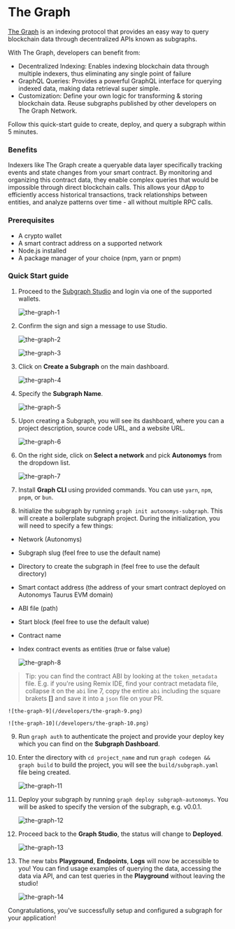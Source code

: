 # The Graph

[The Graph](https://thegraph.com/) is an indexing protocol that provides an easy way to query blockchain data through decentralized APIs known as subgraphs. 

With The Graph, developers can benefit from:
 - Decentralized Indexing: Enables indexing blockchain data through multiple indexers, thus eliminating any single point of failure
 - GraphQL Queries: Provides a powerful GraphQL interface for querying indexed data, making data retrieval super simple.
 - Customization: Define your own logic for transforming & storing blockchain data. Reuse subgraphs published by other developers on The Graph Network.

Follow this quick-start guide to create, deploy, and query a subgraph within 5 minutes.

### Benefits

Indexers like The Graph create a queryable data layer specifically tracking events and state changes from your smart contract. By monitoring and organizing this contract data, they enable complex queries that would be impossible through direct blockchain calls. This allows your dApp to efficiently access historical transactions, track relationships between entities, and analyze patterns over time - all without multiple RPC calls.

### Prerequisites

- A crypto wallet
- A smart contract address on a supported network
- Node.js⁠ installed
- A package manager of your choice (npm, yarn or pnpm)

### Quick Start guide

1. Proceed to the [Subgraph Studio](https://thegraph.com/studio) and login via one of the supported wallets.

    ![the-graph-1](/developers/the-graph-1.png)

2. Confirm the sign and sign a message to use Studio.

    ![the-graph-2](/developers/the-graph-2.png)

    ![the-graph-3](/developers/the-graph-3.png)

3. Click on **Create a Subgraph** on the main dashboard.

    ![the-graph-4](/developers/the-graph-4.png)

4. Specify the **Subgraph Name**.

    ![the-graph-5](/developers/the-graph-5.png)

5. Upon creating a Subgraph, you will see its dashboard, where you can a project description, source code URL, and a website URL.

    ![the-graph-6](/developers/the-graph-6.png)

6. On the right side, click on **Select a network** and pick **Autonomys** from the dropdown list. 

    ![the-graph-7](/developers/the-graph-7.png)

7. Install **Graph CLI** using provided commands. You can use `yarn`, `npm`, `pnpm`, or `bun`. 

8. Initialize the subgraph by running `graph init autonomys-subgraph`. This will create a boilerplate subgraph project. 
During the initialization, you will need to specify a few things:
- Network (Autonomys)
- Subgraph slug (feel free to use the default name)
- Directory to create the subgraph in (feel free to use the default directory)
- Smart contact address (the address of your smart contract deployed on Autonomys Taurus EVM domain)
- ABI file (path)
- Start block (feel free to use the default value)
- Contract name
- Index contract events as entities (true or false value)

     ![the-graph-8](/developers/the-graph-8.png)

> Tip: you can find the contract ABI by looking at the `token_metadata` file. 
E.g. if you're using Remix IDE, find your contract metadata file, collapse it on the `abi` line 7, copy the entire `abi` including the square brakets **[]** and save it into a `json` file on your PR. 

    ![the-graph-9](/developers/the-graph-9.png)

    ![the-graph-10](/developers/the-graph-10.png)

9. Run `graph auth` to authenticate the project and provide your deploy key which you can find on the **Subgraph Dashboard**.

10. Enter the directory with `cd project_name` and run `graph codegen && graph build` to build the project, you will see the `build/subgraph.yaml` file being created.  

    ![the-graph-11](/developers/the-graph-11.png)

11. Deploy your subgraph by running `graph deploy subgraph-autonomys`. You will be asked to specify the version of the subgraph, e.g. v0.0.1. 

    ![the-graph-12](/developers/the-graph-12.png)

12. Proceed back to the **Graph Studio**, the status will change to **Deployed**. 

    ![the-graph-13](/developers/the-graph-13.png)

13. The new tabs **Playground**, **Endpoints**, **Logs** will now be accessible to you! You can find usage examples of querying the data, accessing the data via API, and can test queries in the **Playground** without leaving the studio!

    ![the-graph-14](/developers/the-graph-14.png)

Congratulations, you've successfully setup and configured a subgraph for your application! 




